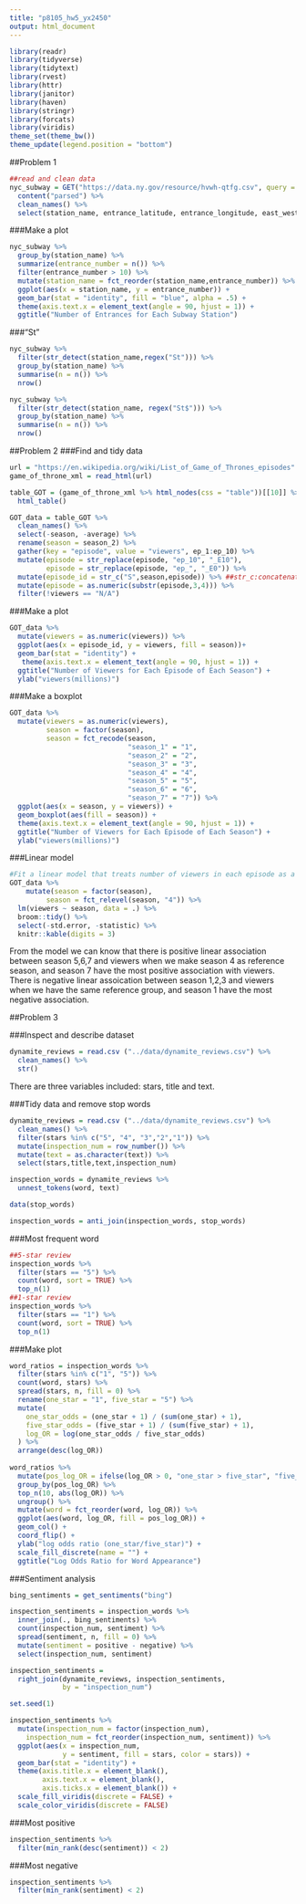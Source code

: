 ```yaml
---
title: "p8105_hw5_yx2450"
output: html_document
---
```


```r
library(readr)
library(tidyverse)
library(tidytext)
library(rvest)
library(httr)
library(janitor)
library(haven)
library(stringr)
library(forcats)
library(viridis)
theme_set(theme_bw())
theme_update(legend.position = "bottom")
```

##Problem 1
```r
##read and clean data 
nyc_subway = GET("https://data.ny.gov/resource/hvwh-qtfg.csv", query = list(`$limit` = 2000),col_names = cols()) %>% 
  content("parsed") %>% 
  clean_names() %>% 
  select(station_name, entrance_latitude, entrance_longitude, east_west_street, north_south_street, corner)
```

###Make a plot
```r
nyc_subway %>% 
  group_by(station_name) %>% 
  summarize(entrance_number = n()) %>% 
  filter(entrance_number > 10) %>% 
  mutate(station_name = fct_reorder(station_name,entrance_number)) %>% 
  ggplot(aes(x = station_name, y = entrance_number)) +
  geom_bar(stat = "identity", fill = "blue", alpha = .5) +
  theme(axis.text.x = element_text(angle = 90, hjust = 1)) +
  ggtitle("Number of Entrances for Each Subway Station") 
```

###"St"
```r
nyc_subway %>% 
  filter(str_detect(station_name,regex("St"))) %>% 
  group_by(station_name) %>% 
  summarise(n = n()) %>% 
  nrow()

nyc_subway %>% 
  filter(str_detect(station_name, regex("St$"))) %>% 
  group_by(station_name) %>% 
  summarise(n = n()) %>% 
  nrow()
```

##Problem 2
###Find and tidy data
```r
url = "https://en.wikipedia.org/wiki/List_of_Game_of_Thrones_episodes"
game_of_throne_xml = read_html(url)

table_GOT = (game_of_throne_xml %>% html_nodes(css = "table"))[[10]] %>% 
  html_table()

GOT_data = table_GOT %>% 
  clean_names() %>% 
  select(-season, -average) %>% 
  rename(season = season_2) %>% 
  gather(key = "episode", value = "viewers", ep_1:ep_10) %>% 
  mutate(episode = str_replace(episode, "ep_10", "_E10"), 
         episode = str_replace(episode, "ep_", "_E0")) %>%
  mutate(episode_id = str_c("S",season,episode)) %>% ##str_c:concatenate
  mutate(episode = as.numeric(substr(episode,3,4))) %>% 
  filter(!viewers == "N/A") 
```

###Make a plot
```r
GOT_data %>% 
  mutate(viewers = as.numeric(viewers)) %>% 
  ggplot(aes(x = episode_id, y = viewers, fill = season))+
  geom_bar(stat = "identity") +
   theme(axis.text.x = element_text(angle = 90, hjust = 1)) +
  ggtitle("Number of Viewers for Each Episode of Each Season") +
  ylab("viewers(millions)")

```

###Make a boxplot
```r
GOT_data %>% 
  mutate(viewers = as.numeric(viewers),
         season = factor(season),
         season = fct_recode(season,
                             "season_1" = "1",
                             "season_2" = "2",
                             "season_3" = "3",
                             "season_4" = "4",
                             "season_5" = "5",
                             "season_6" = "6",
                             "season_7" = "7")) %>%
  ggplot(aes(x = season, y = viewers)) + 
  geom_boxplot(aes(fill = season)) +
  theme(axis.text.x = element_text(angle = 90, hjust = 1)) +
  ggtitle("Number of Viewers for Each Episode of Each Season") +
  ylab("viewers(millions)")
```

###Linear model
```r
#Fit a linear model that treats number of viewers in each episode as a response and season as a categorical predictor; make season 4 the reference season. Present and discuss the results of your modeling.
GOT_data %>% 
    mutate(season = factor(season),
         season = fct_relevel(season, "4")) %>% 
  lm(viewers ~ season, data = .) %>% 
  broom::tidy() %>% 
  select(-std.error, -statistic) %>% 
  knitr::kable(digits = 3)
```

From the model we can know that there is positive linear association between season 5,6,7 and viewers when we make season 4 as reference season, and season 7 have the most positive association with viewers.
There is negative linear assoication between season 1,2,3 and viewers when we have the same reference group, and season 1 have the most negative association.  

##Problem 3

###Inspect and describe dataset
```r
dynamite_reviews = read.csv ("../data/dynamite_reviews.csv") %>% 
  clean_names() %>% 
  str()
```
There are three variables included: stars, title and text.

###Tidy data and remove stop words

```r
dynamite_reviews = read.csv ("../data/dynamite_reviews.csv") %>% 
  clean_names() %>% 
  filter(stars %in% c("5", "4", "3","2","1")) %>% 
  mutate(inspection_num = row_number()) %>%
  mutate(text = as.character(text)) %>% 
  select(stars,title,text,inspection_num)

inspection_words = dynamite_reviews %>% 
  unnest_tokens(word, text)

data(stop_words)

inspection_words = anti_join(inspection_words, stop_words)
```

###Most frequent word
```r
##5-star review
inspection_words %>% 
  filter(stars == "5") %>% 
  count(word, sort = TRUE) %>% 
  top_n(1) 
##1-star review
inspection_words %>% 
  filter(stars == "1") %>% 
  count(word, sort = TRUE) %>% 
  top_n(1) 
```

###Make plot
```r
word_ratios = inspection_words %>% 
  filter(stars %in% c("1", "5")) %>% 
  count(word, stars) %>% 
  spread(stars, n, fill = 0) %>%
  rename(one_star = "1", five_star = "5") %>%
  mutate(
    one_star_odds = (one_star + 1) / (sum(one_star) + 1),
    five_star_odds = (five_star + 1) / (sum(five_star) + 1),
    log_OR = log(one_star_odds / five_star_odds)
  ) %>%
  arrange(desc(log_OR))
  
word_ratios %>%
  mutate(pos_log_OR = ifelse(log_OR > 0, "one_star > five_star", "five_star > one_star")) %>% 
  group_by(pos_log_OR) %>%
  top_n(10, abs(log_OR)) %>%
  ungroup() %>%
  mutate(word = fct_reorder(word, log_OR)) %>%
  ggplot(aes(word, log_OR, fill = pos_log_OR)) +
  geom_col() +
  coord_flip() +
  ylab("log odds ratio (one_star/five_star)") +
  scale_fill_discrete(name = "") +
  ggtitle("Log Odds Ratio for Word Appearance")
```

###Sentiment analysis
```r
bing_sentiments = get_sentiments("bing")

inspection_sentiments = inspection_words %>% 
  inner_join(., bing_sentiments) %>% 
  count(inspection_num, sentiment) %>% 
  spread(sentiment, n, fill = 0) %>% 
  mutate(sentiment = positive - negative) %>% 
  select(inspection_num, sentiment)

inspection_sentiments = 
  right_join(dynamite_reviews, inspection_sentiments, 
             by = "inspection_num")

set.seed(1)

inspection_sentiments %>% 
  mutate(inspection_num = factor(inspection_num),
    inspection_num = fct_reorder(inspection_num, sentiment)) %>% 
  ggplot(aes(x = inspection_num, 
             y = sentiment, fill = stars, color = stars)) + 
  geom_bar(stat = "identity") + 
  theme(axis.title.x = element_blank(),
        axis.text.x = element_blank(),
        axis.ticks.x = element_blank()) +
  scale_fill_viridis(discrete = FALSE) + 
  scale_color_viridis(discrete = FALSE) 
```

###Most positive 
```r
inspection_sentiments %>% 
  filter(min_rank(desc(sentiment)) < 2)
```

###Most negative
```r
inspection_sentiments %>% 
  filter(min_rank(sentiment) < 2)
```

